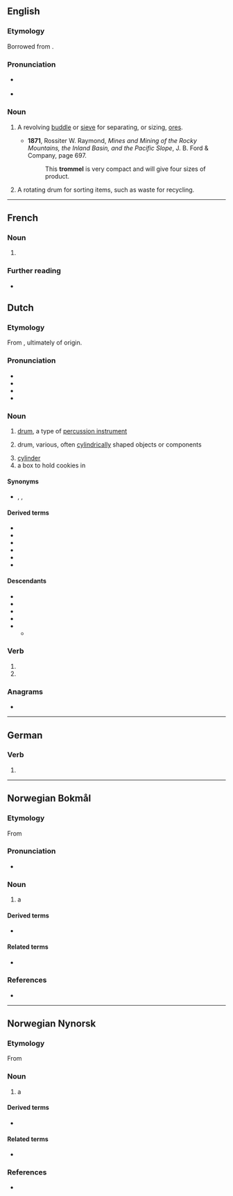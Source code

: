 {{also|Trommel}}
==English==

===Etymology===
Borrowed from {{bor|en|de|Trommel||drum}}.

===Pronunciation===
* {{a|RP}} {{IPA|en|/ˈtɹɒməl/}}
* {{rhymes|en|ɒməl|s=2}}

===Noun===
{{en-noun}}

# {{lb|en|mining}} A revolving [[buddle]] or [[sieve]] for separating, or sizing, [[ore]]s.
#* '''1871''', Rossiter W. Raymond, ''Mines and Mining of the Rocky Mountains, the Inland Basin, and the Pacific Slope'', J. B. Ford & Company, page 697.
#*: This '''trommel''' is very compact and will give four sizes of product.
# A rotating drum for sorting items, such as waste for recycling.

{{Webster 1913}}

----
==French==

===Noun===
{{fr-noun|m}}

# {{l|en|trommel}}

===Further reading===
* {{R:TLFi}}

==Dutch==

===Etymology===
From {{inh|nl|dum|trommel}}, ultimately of {{onomatopoeic|nl|title=imitative}} origin.

===Pronunciation===
* {{IPA|nl|/ˈtrɔ.məl/}}
* {{audio|nl|Nl-trommel.ogg|Audio}}
* {{hyphenation|nl|trom|mel}}
* {{rhymes|nl|ɔməl|s=2}}

===Noun===
{{nl-noun|f|g2=m|-s|trommeltje}}

# {{lb|nl|musical instruments}} [[drum]], a type of [[percussion instrument]]
# {{lb|nl|technology}} drum, various, often [[cylindrical]]ly shaped objects or components
# [[cylinder]] {{gloss|of a revolver}}
# a box to hold cookies in

====Synonyms====
* {{sense|music instrument}} {{l|nl|drum}}, {{l|nl|trom}}, {{l|nl|bong}}

====Derived terms====
* {{l|nl|broodjetrommel}}
* {{l|nl|koektrommel}}
* {{l|nl|verbandtrommel}}
* {{l|nl|trommelrem}}
* {{l|nl|trommelstok}}
* {{l|nl|trommelvlies}}

====Descendants====
* {{desc|brc|trombo}}
* {{desc|pey|tromol}}
* {{desc|arw|tromere|bor=1}}
* {{desc|id|bor=1|tromol}}
* {{desc|srn|tromu|bor=1}}
** {{desc|car|tolonpulu|bor=1}}

===Verb===
{{head|nl|verb form}}

# {{nl-verb form of|p=1|n=sg|t=pres|m=ind|trommelen}}
# {{nl-verb form of|m=imp|trommelen}}

===Anagrams===
* {{l|nl|rommelt}}

----

==German==

===Verb===
{{head|de|verb form}}

# {{verb form of|de|trommeln||1|s|pres|;|s|imp}}

----

==Norwegian Bokmål==
{{wikipedia|lang=nb}}

===Etymology===
From {{der|nb|de|Trommel}}

===Pronunciation===
* {{audio|de|De-trommel.ogg|Audio}}

===Noun===
{{nb-noun-m1||troml}}

# a {{l|en|drum}} {{q|e.g. brake drum, cable drum, rotating cylinder}}

====Derived terms====
* {{l|nb|tørketrommel}}

====Related terms====
* {{l|nb|tromme}}

===References===
* {{R:The Bokmål Dictionary}}

----

==Norwegian Nynorsk==

===Etymology===
From {{der|nn|de|Trommel}}

===Noun===
{{nn-noun-m1||troml}}

# a {{l|en|drum}} {{q|e.g. brake drum, cable drum, rotating cylinder}}

====Derived terms====
* {{l|nn|tørketrommel}}

====Related terms====
* {{l|nn|tromme}}

===References===
* {{R:The Nynorsk Dictionary}}